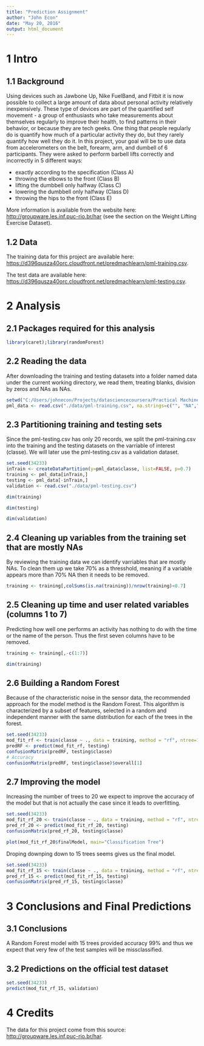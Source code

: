 ```yaml
---
title: "Prediction Assignment"
author: "John Econ"
date: "May 20, 2016"
output: html_document
---
```


# 1 Intro
## 1.1 Background

Using devices such as Jawbone Up, Nike FuelBand, and Fitbit it is now possible to collect a large amount of data about personal activity relatively inexpensively. These type of devices are part of the quantified self movement - a group of enthusiasts who take measurements about themselves regularly to improve their health, to find patterns in their behavior, or because they are tech geeks. One thing that people regularly do is quantify how much of a particular activity they do, but they rarely quantify how well they do it. In this project, your goal will be to use data from accelerometers on the belt, forearm, arm, and dumbell of 6 participants. They were asked to perform barbell lifts correctly and incorrectly in 5 different ways:

* exactly according to the specification (Class A)
* throwing the elbows to the front (Class B)
* lifting the dumbbell only halfway (Class C)
* lowering the dumbbell only halfway (Class D)
* throwing the hips to the front (Class E)

More information is available from the website here: <http://groupware.les.inf.puc-rio.br/har> (see the section on the Weight Lifting Exercise Dataset).

## 1.2 Data

The training data for this project are available here:
<https://d396qusza40orc.cloudfront.net/predmachlearn/pml-training.csv>.

The test data are available here:
<https://d396qusza40orc.cloudfront.net/predmachlearn/pml-testing.csv>.

# 2 Analysis
## 2.1 Packages required for this analysis

```r
library(caret);library(randomForest)
```


## 2.2 Reading the data

After downloading the training and testing datasets into a folder named data under the current working directory, we read them, treating blanks, division by zeros and NAs as NAs.

```r
setwd("C:/Users/johnecon/Projects/datasciencecoursera/Practical Machine Learning/assignment/")
pml_data <- read.csv("./data/pml-training.csv", na.strings=c("", "NA","#DIV/0!"))
```

## 2.3 Partitioning training and testing sets

Since the pml-testing.csv has only 20 records, we split the pml-training.csv into the training and the testing datasets on the varriable of interest (classe). We will later use the pml-testing.csv as a validation dataset.

```r
set.seed(34233)
inTrain <- createDataPartition(y=pml_data$classe, list=FALSE, p=0.7)
training <- pml_data[inTrain,]
testing <- pml_data[-inTrain,]
validation <- read.csv("./data/pml-testing.csv")
```

```r
dim(training)
```

```r
dim(testing)
```

```r
dim(validation)
```

## 2.4 Cleaning up variables from the training set that are mostly NAs

By reviewing the training data we can identify varriables that are mostly NAs.
To clean them up we take 70% as a thresshold, meaning if a variable appears more than 70% NA then it needs to be removed.

```r
training <- training[,colSums(is.na(training))/nrow(training)<0.7]
```

## 2.5 Cleaning up time and user related variables (columns 1 to 7)

Predicting how well one performs an activity has nothing to do with the time or the name of the person. Thus the first seven columns have to be removed.

```r
training <- training[,-c(1:7)]
```

```r
dim(training)
```

## 2.6 Building a Random Forest
Because of the characteristic noise in the sensor data, the recommended approach for the model method is the Random Forest. This algorithm is characterized by a subset of features, selected in a random and independent manner with the same distribution for each of the trees in the forest.

```r
set.seed(34233)
mod_fit_rf <- train(classe ~ ., data = training, method = "rf", ntree=10)
predRF <- predict(mod_fit_rf, testing)
confusionMatrix(predRF, testing$classe)
# Accuracy
confusionMatrix(predRF, testing$classe)$overall[1]

```

## 2.7 Improving the model
Increasing the number of trees to 20 we expect to improve the accuracy of the model but that is not actually the case since it leads to overfitting.
```r
set.seed(34233)
mod_fit_rf_20 <- train(classe ~ ., data = training, method = "rf", ntree=20)
pred_rf_20 <- predict(mod_fit_rf_20, testing)
confusionMatrix(pred_rf_20, testing$classe)
```

```r
plot(mod_fit_rf_20$finalModel, main="Classification Tree")
```

Droping downping down to 15 trees seems gives us the final model.
```r
set.seed(34233)
mod_fit_rf_15 <- train(classe ~ ., data = training, method = "rf", ntree=15)
pred_rf_15 <- predict(mod_fit_rf_15, testing)
confusionMatrix(pred_rf_15, testing$classe)
```

# 3 Conclusions and Final Predictions
## 3.1 Conclusions
A Random Forest model with 15 trees provided accuracy 99% and thus we expect that very few of the test samples will be missclassified.

## 3.2 Predictions on the official test dataset
```r
set.seed(34233)
predict(mod_fit_rf_15, validation)
```

# 4 Credits
The data for this project come from this source: <http://groupware.les.inf.puc-rio.br/har>.